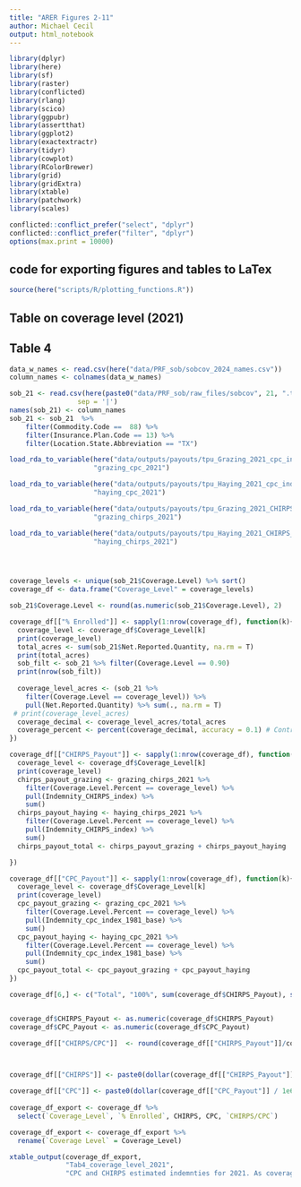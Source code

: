 ```yaml
---
title: "ARER Figures 2-11"
author: Michael Cecil
output: html_notebook
---
```



```r

library(dplyr)
library(here)
library(sf)
library(raster)
library(conflicted)
library(rlang)
library(scico)
library(ggpubr)
library(assertthat)
library(ggplot2)
library(exactextractr)
library(tidyr)
library(cowplot)
library(RColorBrewer)
library(grid)
library(gridExtra)
library(xtable)
library(patchwork)
library(scales)

conflicted::conflict_prefer("select", "dplyr")
conflicted::conflict_prefer("filter", "dplyr")
options(max.print = 10000)


```


## code for exporting figures and tables to LaTex
```r
source(here("scripts/R/plotting_functions.R"))
```



## Table on coverage level (2021)
## Table 4

```r


data_w_names <- read.csv(here("data/PRF_sob/sobcov_2024_names.csv"))
column_names <- colnames(data_w_names)

sob_21 <- read.csv(here(paste0("data/PRF_sob/raw_files/sobcov", 21, ".txt")),
                 sep = '|') 
names(sob_21) <- column_names
sob_21 <- sob_21  %>%
    filter(Commodity.Code ==  88) %>% 
    filter(Insurance.Plan.Code == 13) %>% 
    filter(Location.State.Abbreviation == "TX")

load_rda_to_variable(here("data/outputs/payouts/tpu_Grazing_2021_cpc_index_1981_base.rda"),
                     "grazing_cpc_2021")

load_rda_to_variable(here("data/outputs/payouts/tpu_Haying_2021_cpc_index_1981_base.rda"),
                     "haying_cpc_2021")

load_rda_to_variable(here("data/outputs/payouts/tpu_Grazing_2021_CHIRPS_index.rda"),
                     "grazing_chirps_2021")

load_rda_to_variable(here("data/outputs/payouts/tpu_Haying_2021_CHIRPS_index.rda"),
                     "haying_chirps_2021")




coverage_levels <- unique(sob_21$Coverage.Level) %>% sort()
coverage_df <- data.frame("Coverage_Level" = coverage_levels)

sob_21$Coverage.Level <- round(as.numeric(sob_21$Coverage.Level), 2)

coverage_df[["% Enrolled"]] <- sapply(1:nrow(coverage_df), function(k){
  coverage_level <- coverage_df$Coverage_Level[k]
  print(coverage_level)
  total_acres <- sum(sob_21$Net.Reported.Quantity, na.rm = T)
  print(total_acres)
  sob_filt <- sob_21 %>% filter(Coverage.Level == 0.90)
  print(nrow(sob_filt))
  
  coverage_level_acres <- (sob_21 %>% 
    filter(Coverage.Level == coverage_level)) %>% 
    pull(Net.Reported.Quantity) %>% sum(., na.rm = T)
 # print(coverage_level_acres)
  coverage_decimal <- coverage_level_acres/total_acres
  coverage_percent <- percent(coverage_decimal, accuracy = 0.1) # Control decimal places with 'accuracy'
})

coverage_df[["CHIRPS_Payout"]] <- sapply(1:nrow(coverage_df), function(k){
  coverage_level <- coverage_df$Coverage_Level[k]
  print(coverage_level)
  chirps_payout_grazing <- grazing_chirps_2021 %>% 
    filter(Coverage.Level.Percent == coverage_level) %>% 
    pull(Indemnity_CHIRPS_index) %>% 
    sum()
  chirps_payout_haying <- haying_chirps_2021 %>% 
    filter(Coverage.Level.Percent == coverage_level) %>% 
    pull(Indemnity_CHIRPS_index) %>% 
    sum()
  chirps_payout_total <- chirps_payout_grazing + chirps_payout_haying

})

coverage_df[["CPC_Payout"]] <- sapply(1:nrow(coverage_df), function(k){
  coverage_level <- coverage_df$Coverage_Level[k]
  print(coverage_level)
  cpc_payout_grazing <- grazing_cpc_2021 %>% 
    filter(Coverage.Level.Percent == coverage_level) %>% 
    pull(Indemnity_cpc_index_1981_base) %>% 
    sum()
  cpc_payout_haying <- haying_cpc_2021 %>% 
    filter(Coverage.Level.Percent == coverage_level) %>% 
    pull(Indemnity_cpc_index_1981_base) %>% 
    sum()
  cpc_payout_total <- cpc_payout_grazing + cpc_payout_haying
})

coverage_df[6,] <- c("Total", "100%", sum(coverage_df$CHIRPS_Payout), sum(coverage_df$CPC_Payout))


coverage_df$CHIRPS_Payout <- as.numeric(coverage_df$CHIRPS_Payout)
coverage_df$CPC_Payout <- as.numeric(coverage_df$CPC_Payout)

coverage_df[["CHIRPS/CPC"]]  <- round(coverage_df[["CHIRPS_Payout"]]/coverage_df[["CPC_Payout"]], 2)



coverage_df[["CHIRPS"]] <- paste0(dollar(coverage_df[["CHIRPS_Payout"]] / 1e6, accuracy = 0.1), " M")

coverage_df[["CPC"]] <- paste0(dollar(coverage_df[["CPC_Payout"]] / 1e6, accuracy = 0.1), " M")
  
coverage_df_export <- coverage_df %>%
  select(`Coverage_Level`, `% Enrolled`, CHIRPS, CPC, `CHIRPS/CPC`)

coverage_df_export <- coverage_df_export %>%
  rename(`Coverage Level` = Coverage_Level)

xtable_output(coverage_df_export, 
              "Tab4_coverage_level_2021",
              "CPC and CHIRPS estimated indemnties for 2021. As coverage level decreases, the gap between CHIRPS and CPC indmenities widens.")


```


